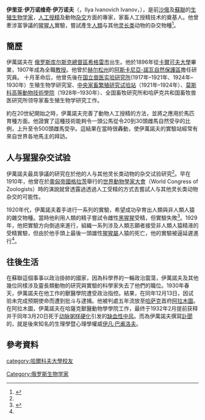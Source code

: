 {{Infobox scientist
|name              = 伊里亚·伊万诺维奇·伊万诺夫<br />{{lang|ru|Илья́ Ива́нович Ивано́в}}
|image             = Ilya ivanov.jpg
|image_size        = 150px
|caption           = 1927年的伊萬諾夫
|birth_date        = 1870年7月20日
|birth_place       = {{flag|Russian Empire}}[[库尔斯克州|库尔斯克]][[俄羅斯帝國行政區劃|總督區]][[希格雷|希格雷市]]
|death_date        = {{death date and age|1932|3|20|1870|7|20|df=y}}
|death_place       = {{USSR}}[[File:Flag_of_the_Kazakh_Soviet_Socialist_Republic.svg|25px]][[哈薩克蘇維埃社會主義共和國|哈薩克蘇維埃社會主義共和國]][[阿拉木图市|阿拉木图市]]
|residence         = 
|citizenship       = 
|nationality       = {{USSR}}
|ethnicity         = 
|work_institutions = 
|alma_mater        =  [[哈尔科夫大学|哈尔科夫大学]]
|doctoral_advisor  = 
|doctoral_students = 
|known_for         = [[人工授精|人工授精]]
|author_abbrev_bot = 
|author_abbrev_zoo = 
|influences        = 
|influenced        = 
|prizes            = 
|religion          = 
|footnotes         = 
|signature         =
}}
'''伊里亚·伊万诺维奇·伊万诺夫'''（{{lang-ru|Илья́ Ива́нович Ивано́в}}，Ilya Ivanovich 	Ivanov，{{bd|1870年|7月20日<small>(O.S.)</small>|1932年|3月20日}}），是前[[俄羅斯帝國|沙俄]]及[[蘇聯|蘇聯]]的[[生物学|生殖生物学家]]，[[人工授精|人工授精]]及動物[[杂交|杂交]]方面的專家，家畜人工授精技术的奠基人。他曾牽涉富爭議的[[猩猩人|猩猩人]]實驗，嘗試產生[[人類|人類]]与其他[[靈長總目|灵长类]]动物的杂交物種<ref name="lcgl">{{cite web |url=http://www.2258.com/financial/lcgl/856624_2.html |title=揭密前苏联秘密的人兽杂交:可怕残忍的乱伦(2) |accessdate=2014-06-18 |date=2014-05-27 |language=zh-hans |deadurl=yes |archiveurl=https://web.archive.org/web/20140727193028/http://www.2258.com/financial/lcgl/856624_2.html |archivedate=2014-07-27 }}</ref>。

==簡歷==
伊萬諾夫在 [[俄羅斯帝國|俄罗斯]][[库尔斯克州|库尔斯克]][[俄羅斯帝國行政區劃|總督區]][[希格雷|希格雷市]]出生。他於1896年從[[卡爾可夫大學|卡爾可夫大學]]畢業，1907年成為全職[[教授|教授]]。他曾於[[赫尔松州|赫尔松州]]的[[阿斯卡尼亞-諾瓦|阿斯卡尼亞-諾瓦]][[俄羅斯帝國自然保護區|自然保護區]]擔任研究員。
十月革命后，他曾先後在[[国立兽医实验研究所|国立兽医实验研究所]](1917年–1921年、1924年–1930年）生殖生物学研究室、[[中央家畜繁殖研究试验站|中央家畜繁殖研究试验站]]（1921年–1924年）、[[莫斯科高等動物技術學院|莫斯科高等動物技術學院]]（1928年–1930年）、全国畜牧研究所和哈萨克共和国畜牧兽医研究所领导家畜生殖生物学研究工作。

約在20世紀開始之時，伊萬諾夫完善了動物人工授精的方法，並將之應用於馬匹育種方面。他證實了這種技術能夠令一頭公馬從令20到30頭雌馬自然受孕的比例，上升至令500頭雌馬受孕。這結果在當時很轟動，使伊萬諾夫的實驗站經常有來自世界各地馬主的拜訪。

==人与猩猩杂交试验==
伊萬諾夫最具爭議的研究在於他的人与其他灵长类动物的杂交试验研究<ref name="lcgl" />。早在1910年，他曾在於[[奧匈帝國|奧匈帝國]][[格拉茨|格拉茨]]舉行的[[世界動物學家大會|世界動物學家大會]]（World Congress of Zoologists）時的演說就曾透露過透過人工受精的方式去嘗試人与其他灵长类动物杂交的可能性。

1920年代，伊萬諾夫着手进行一系列的實驗，希望成功孕育出人類與非人類人猿的雜交物種。當時他利用人類的精子嘗試令雌性[[黑猩猩|黑猩猩]]受精，但實驗失敗<ref name="newscientist">{{cite journal |url=http://www.newscientist.com/article/mg19926701.000-the-forgotten-scandal-of-the-soviet-apeman.html |title=Blasts from the past: The Soviet ape-man scandal |trans_title=過去的爆炸性事件：前蘇聯的猩猩人醜聞 |journal=[[新科學人|新科學人]] |date=2008-08-23 |author=[http://www.newscientist.com/search?rbauthors=Stephanie+Pain Stephanie Pain] |issue=2670 |language=en |access-date=2014-06-18 |archive-date=2014-02-02 |archive-url=https://web.archive.org/web/20140202155151/http://www.newscientist.com/article/mg19926701.000-the-forgotten-scandal-of-the-soviet-apeman.html |dead-url=no }}</ref>。1929年，他把實驗方向倒過來進行，組織一系列涉及人類志願者接受非人類人猿精液的受精實驗，但由於他手頭上最後一頭雄性[[猩猩屬|猩猩屬]]人猿的死亡，他的實驗被逼延遲進行<ref name="newscientist" />。

==往後生活==

在蘇聯這個事事以政治掛帥的國家，因為科學界的一輪政治震蕩，伊萬諾夫及其他幾位同樣涉及靈長類動物的研究與實驗的科學家失去了他們的職位。1930年春天，伊萬諾夫在他工作的獸醫學院遭受政治指控。結果，在同年12月13日，因试验未完成预期使命而遭到批斗与逮捕。他被判處五年流放至[[哈薩克蘇維埃社會主義共和國|哈萨克]]首府[[阿拉木圖|阿拉木圖]]。在阿拉木圖，伊萬諾夫在哈薩克獸醫動物學學院工作，最终于1932年2月提前获释并于同年3月20日死于[[动脉粥样硬化|动脉粥样硬化]]引发的[[中风|缺血性中风]]。而為伊萬諾夫撰寫[[訃聞|訃聞]]的，就是後來知名的生理學暨心理學權威[[伊凡·巴甫洛夫|伊凡·巴甫洛夫]]。

==參考資料==
{{reflist}}
{{Authority control}}
{{DEFAULTSORT:Ivanov, Ilya}}
[[Category:俄罗斯生物学家|Category:俄罗斯生物学家]]
[[category:哈爾科夫大學校友|category:哈爾科夫大學校友]]